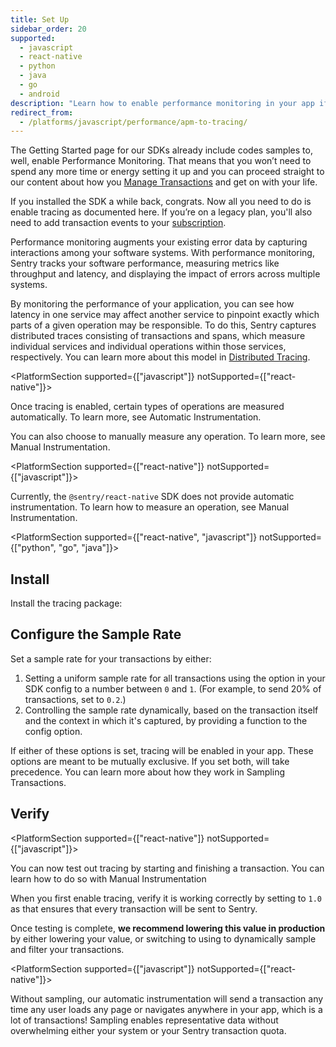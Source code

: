 ```yaml
---
title: Set Up
sidebar_order: 20
supported:
  - javascript
  - react-native
  - python
  - java
  - go
  - android
description: "Learn how to enable performance monitoring in your app if it is not already set up."
redirect_from:
  - /platforms/javascript/performance/apm-to-tracing/
---
```


<Alert level="info" title="Do you need to set up?">

The Getting Started page for our SDKs already include codes samples to, well, enable Performance Monitoring. That means that you won’t need to spend any more time or energy setting it up and you can proceed straight to our content about how you [Manage Transactions](/performance/capturing/) and get on with your life.

If you installed the SDK a while back, congrats. Now all you need to do is enable tracing as documented here. If you’re on a legacy plan, you'll also need to add transaction events to your [subscription](https://sentry.io/pricing/).

</Alert>

Performance monitoring augments your existing error data by capturing interactions among your software systems. With performance monitoring, Sentry tracks your software performance, measuring metrics like throughput and latency, and displaying the impact of errors across multiple systems.

By monitoring the performance of your application, you can see how latency in one service may affect another service to pinpoint exactly which parts of a given operation may be responsible. To do this, Sentry captures distributed traces consisting of transactions and spans, which measure individual services and individual operations within those services, respectively. You can learn more about this model in [Distributed Tracing](/product/performance/distributed-tracing/).

<PlatformSection supported={["javascript"]} notSupported={["react-native"]}>

Once tracing is enabled, certain types of operations are measured automatically. To learn more, see <PlatformLink to="/performance/capturing/automatic/">Automatic Instrumentation</PlatformLink>.

You can also choose to manually measure any operation. To learn more, see <PlatformLink to="/performance/capturing/manual/">Manual Instrumentation</PlatformLink>.

</PlatformSection>

<PlatformSection supported={["react-native"]} notSupported={["javascript"]}>

Currently, the `@sentry/react-native` SDK does not provide automatic instrumentation. To learn how to measure an operation, see <PlatformLink to="/performance/capturing/manual/">Manual Instrumentation</PlatformLink>.

</PlatformSection>

<PlatformSection supported={["react-native", "javascript"]} notSupported={["python", "go", "java"]}>

## Install

Install the tracing package:

<PlatformContent includePath="performance/install-tracing-package" />

</PlatformSection>

## Configure the Sample Rate

Set a sample rate for your transactions by either:

1. Setting a uniform sample rate for all transactions using the <PlatformIdentifier name="traces-sample-rate" /> option in your SDK config to a number between `0` and `1`. (For example, to send 20% of transactions, set <PlatformIdentifier name="traces-sample-rate" /> to `0.2`.)
2. Controlling the sample rate dynamically, based on the transaction itself and the context in which it's captured, by providing a function to the <PlatformIdentifier name="traces-sampler" /> config option.

<PlatformContent includePath="performance/configure-sample-rate" />

If either of these options is set, tracing will be enabled in your app. These options are meant to be mutually exclusive. If you set both, <PlatformIdentifier name="traces-sampler" /> will take precedence. You can learn more about how they work in <PlatformLink to="/performance/sampling/">Sampling Transactions</PlatformLink>.

## Verify

<PlatformSection supported={["react-native"]} notSupported={["javascript"]}>

You can now test out tracing by starting and finishing a transaction. You can learn how to do so with <PlatformLink to="/performance/capturing/manual/">Manual Instrumentation</PlatformLink>

</PlatformSection>

When you first enable tracing, verify it is working correctly by setting <PlatformIdentifier name="traces-sample-rate" /> to `1.0` as that ensures that every transaction will be sent to Sentry.

Once testing is complete, **we recommend lowering this value in production** by either lowering your <PlatformIdentifier name="traces-sample-rate" /> value, or switching to using <PlatformIdentifier name="traces-sampler" /> to dynamically sample and filter your transactions.

<PlatformSection supported={["javascript"]} notSupported={["react-native"]}>

Without sampling, our automatic instrumentation will send a transaction any time any user loads any page or navigates anywhere in your app, which is a lot of transactions! Sampling enables representative data without overwhelming either your system or your Sentry transaction quota.

</PlatformSection>
